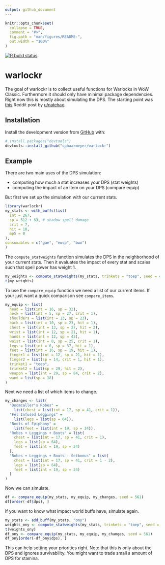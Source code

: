 ```yaml
---
output: github_document
---
```


<!-- README.md is generated from README.Rmd. Please edit that file -->

```r
knitr::opts_chunk$set(
  collapse = TRUE,
  comment = "#>",
  fig.path = "man/figures/README-",
  out.width = "100%"
)
```

<!-- badges: start -->
[![R build status](https://github.com/cphaarmeyer/warlockr/workflows/R-CMD-check/badge.svg)](https://github.com/cphaarmeyer/warlockr/actions)
<!-- badges: end -->

# warlockr

The goal of warlockr is to collect useful functions for Warlocks in WoW Classic.
Furthermore it should only have minimal package dependencies.
Right now this is mostly about simulating the DPS.
The starting point was [this](https://www.reddit.com/r/classicwow/comments/dh5r6g/so_i_made_a_warlock_shadowbolt_simulator/) Reddit post by [u/natehax](https://www.reddit.com/user/natehax/).

## Installation

Install the development version from [GitHub](https://github.com/) with:

``` r
# install.packages("devtools")
devtools::install_github("cphaarmeyer/warlockr")
```
## Example

There are two main uses of the DPS simulation:

* computing how much a stat increases your DPS (stat weights)
* computing the impact of an item on your DPS (compare equip)

But first we set up the simulation with our current stats.

```r
library(warlockr)
my_stats <- with_buffs(list(
  int = 267,
  sp = 512 + 63, # shadow spell damage
  crit = 7,
  hit = 10,
  mp5 = 0
),
consumables = c("gae", "eosp", "bwo")
)
```

The `compute_statweights` function simulates the DPS in the neighborhood of your current stats.
Then it evaluates the impact of every stat and scales such that spell power has weight 1.

```r
my_weights <- compute_statweights(my_stats, trinkets = "toep", seed = 42)
t(my_weights)
```

To use the `compare_equip` function we need a list of our current items.
If your just want a quick comparison see `compare_items`.

```r
my_equip <- list(
  head = list(int = 16, sp = 32),
  neck = list(int = 5, sp = 27, crit = 1),
  shoulders = list(int = 13, sp = 23),
  back = list(int = 10, sp = 23, hit = 1),
  chest = list(int = 13, sp = 27, hit = 2),
  wrist = list(int = 12, sp = 21, hit = 1),
  hands = list(int = 12, sp = 43),
  waist = list(int = 8, sp = 25, crit = 1),
  legs = list(int = 6, sp = 37, hit = 1),
  feet = list(int = 16, sp = 19, hit = 1),
  finger1 = list(int = 12, sp = 21, hit = 1),
  finger2 = list(sp = 14, crit = 1, hit = 1),
  trinket1 = "toep",
  trinket2 = list(sp = 29, hit = 2),
  weapon = list(int = 29, sp = 84, crit = 2),
  wand = list(sp = 18)
)
```

Next we need a list of which items to change.

```r
my_changes <- list(
  "Doomcaller's Robes" =
    list(chest = list(int = 17, sp = 41, crit = 1)),
  "Fel Infused Leggings" =
    list(legs = list(sp = 64)),
  "Boots of Epiphany" =
    list(feet = list(int = 19, sp = 34)),
  "Robes + Leggings + Boots" = list(
    chest = list(int = 17, sp = 41, crit = 1),
    legs = list(sp = 64),
    feet = list(int = 19, sp = 34)
  ),
  "Robes + Leggings + Boots - Setbonus" = list(
    chest = list(int = 17, sp = 41, crit = 1 - 2),
    legs = list(sp = 64),
    feet = list(int = 19, sp = 34)
  )
)
```

Now we can simulate.

```r
df <- compare_equip(my_stats, my_equip, my_changes, seed = 561)
df[order(-df$dps), ]
```

If you want to know what impact world buffs have, simulate again.

```r
my_stats <- add_buff(my_stats, "ony")
weights_ony <- compute_statweights(my_stats, trinkets = "toep", seed = 42)
t(weights_ony)
df_ony <- compare_equip(my_stats, my_equip, my_changes, seed = 561)
df_ony[order(-df_ony$dps), ]
```

This can help setting your priorities right.
Note that this is only about the DPS and ignores survivability.
You might want to trade small a amount of DPS for stamina.
